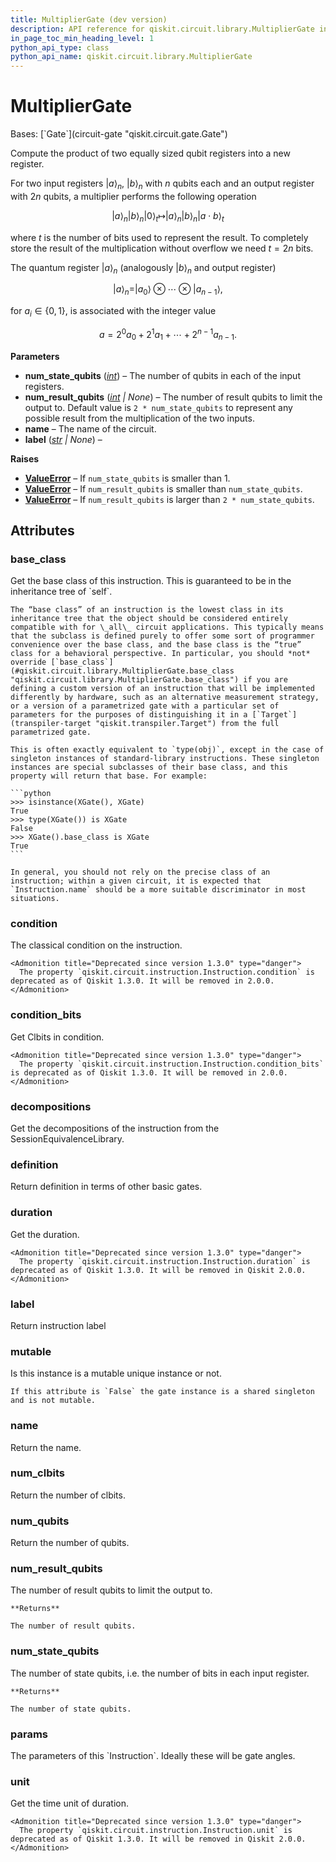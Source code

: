```yaml
---
title: MultiplierGate (dev version)
description: API reference for qiskit.circuit.library.MultiplierGate in the dev version of qiskit
in_page_toc_min_heading_level: 1
python_api_type: class
python_api_name: qiskit.circuit.library.MultiplierGate
---
```


# MultiplierGate

<Class id="qiskit.circuit.library.MultiplierGate" isDedicatedPage={true} github="https://github.com/Qiskit/qiskit/tree/main/qiskit/circuit/library/arithmetic/multipliers/multiplier.py#L114-L201" signature="qiskit.circuit.library.MultiplierGate(num_state_qubits, num_result_qubits=None, label=None)" modifiers="class">
  Bases: [`Gate`](circuit-gate "qiskit.circuit.gate.Gate")

  Compute the product of two equally sized qubit registers into a new register.

  For two input registers $|a\rangle_n$, $|b\rangle_n$ with $n$ qubits each and an output register with $2n$ qubits, a multiplier performs the following operation

$$
|a\rangle_n |b\rangle_n |0\rangle_{t} \mapsto |a\rangle_n |b\rangle_n |a \cdot b\rangle_t
$$

  where $t$ is the number of bits used to represent the result. To completely store the result of the multiplication without overflow we need $t = 2n$ bits.

  The quantum register $|a\rangle_n$ (analogously $|b\rangle_n$ and output register)

$$
|a\rangle_n = |a_0\rangle \otimes \cdots \otimes |a_{n - 1}\rangle,
$$

  for $a_i \in \{0, 1\}$, is associated with the integer value

$$
a = 2^{0}a_{0} + 2^{1}a_{1} + \cdots + 2^{n - 1}a_{n - 1}.
$$

  **Parameters**

  *   **num\_state\_qubits** ([*int*](https://docs.python.org/3/library/functions.html#int "(in Python v3.13)")) – The number of qubits in each of the input registers.
  *   **num\_result\_qubits** ([*int*](https://docs.python.org/3/library/functions.html#int "(in Python v3.13)") *| None*) – The number of result qubits to limit the output to. Default value is `2 * num_state_qubits` to represent any possible result from the multiplication of the two inputs.
  *   **name** – The name of the circuit.
  *   **label** ([*str*](https://docs.python.org/3/library/stdtypes.html#str "(in Python v3.13)") *| None*) –

  **Raises**

  *   [**ValueError**](https://docs.python.org/3/library/exceptions.html#ValueError "(in Python v3.13)") – If `num_state_qubits` is smaller than 1.
  *   [**ValueError**](https://docs.python.org/3/library/exceptions.html#ValueError "(in Python v3.13)") – If `num_result_qubits` is smaller than `num_state_qubits`.
  *   [**ValueError**](https://docs.python.org/3/library/exceptions.html#ValueError "(in Python v3.13)") – If `num_result_qubits` is larger than `2 * num_state_qubits`.

  ## Attributes

  ### base\_class

  <Attribute id="qiskit.circuit.library.MultiplierGate.base_class">
    Get the base class of this instruction. This is guaranteed to be in the inheritance tree of `self`.

    The “base class” of an instruction is the lowest class in its inheritance tree that the object should be considered entirely compatible with for \_all\_ circuit applications. This typically means that the subclass is defined purely to offer some sort of programmer convenience over the base class, and the base class is the “true” class for a behavioral perspective. In particular, you should *not* override [`base_class`](#qiskit.circuit.library.MultiplierGate.base_class "qiskit.circuit.library.MultiplierGate.base_class") if you are defining a custom version of an instruction that will be implemented differently by hardware, such as an alternative measurement strategy, or a version of a parametrized gate with a particular set of parameters for the purposes of distinguishing it in a [`Target`](transpiler-target "qiskit.transpiler.Target") from the full parametrized gate.

    This is often exactly equivalent to `type(obj)`, except in the case of singleton instances of standard-library instructions. These singleton instances are special subclasses of their base class, and this property will return that base. For example:

    ```python
    >>> isinstance(XGate(), XGate)
    True
    >>> type(XGate()) is XGate
    False
    >>> XGate().base_class is XGate
    True
    ```

    In general, you should not rely on the precise class of an instruction; within a given circuit, it is expected that `Instruction.name` should be a more suitable discriminator in most situations.
  </Attribute>

  ### condition

  <Attribute id="qiskit.circuit.library.MultiplierGate.condition">
    The classical condition on the instruction.

    <Admonition title="Deprecated since version 1.3.0" type="danger">
      The property `qiskit.circuit.instruction.Instruction.condition` is deprecated as of Qiskit 1.3.0. It will be removed in 2.0.0.
    </Admonition>
  </Attribute>

  ### condition\_bits

  <Attribute id="qiskit.circuit.library.MultiplierGate.condition_bits">
    Get Clbits in condition.

    <Admonition title="Deprecated since version 1.3.0" type="danger">
      The property `qiskit.circuit.instruction.Instruction.condition_bits` is deprecated as of Qiskit 1.3.0. It will be removed in 2.0.0.
    </Admonition>
  </Attribute>

  ### decompositions

  <Attribute id="qiskit.circuit.library.MultiplierGate.decompositions">
    Get the decompositions of the instruction from the SessionEquivalenceLibrary.
  </Attribute>

  ### definition

  <Attribute id="qiskit.circuit.library.MultiplierGate.definition">
    Return definition in terms of other basic gates.
  </Attribute>

  ### duration

  <Attribute id="qiskit.circuit.library.MultiplierGate.duration">
    Get the duration.

    <Admonition title="Deprecated since version 1.3.0" type="danger">
      The property `qiskit.circuit.instruction.Instruction.duration` is deprecated as of Qiskit 1.3.0. It will be removed in Qiskit 2.0.0.
    </Admonition>
  </Attribute>

  ### label

  <Attribute id="qiskit.circuit.library.MultiplierGate.label">
    Return instruction label
  </Attribute>

  ### mutable

  <Attribute id="qiskit.circuit.library.MultiplierGate.mutable">
    Is this instance is a mutable unique instance or not.

    If this attribute is `False` the gate instance is a shared singleton and is not mutable.
  </Attribute>

  ### name

  <Attribute id="qiskit.circuit.library.MultiplierGate.name">
    Return the name.
  </Attribute>

  ### num\_clbits

  <Attribute id="qiskit.circuit.library.MultiplierGate.num_clbits">
    Return the number of clbits.
  </Attribute>

  ### num\_qubits

  <Attribute id="qiskit.circuit.library.MultiplierGate.num_qubits">
    Return the number of qubits.
  </Attribute>

  ### num\_result\_qubits

  <Attribute id="qiskit.circuit.library.MultiplierGate.num_result_qubits">
    The number of result qubits to limit the output to.

    **Returns**

    The number of result qubits.
  </Attribute>

  ### num\_state\_qubits

  <Attribute id="qiskit.circuit.library.MultiplierGate.num_state_qubits">
    The number of state qubits, i.e. the number of bits in each input register.

    **Returns**

    The number of state qubits.
  </Attribute>

  ### params

  <Attribute id="qiskit.circuit.library.MultiplierGate.params">
    The parameters of this `Instruction`. Ideally these will be gate angles.
  </Attribute>

  ### unit

  <Attribute id="qiskit.circuit.library.MultiplierGate.unit">
    Get the time unit of duration.

    <Admonition title="Deprecated since version 1.3.0" type="danger">
      The property `qiskit.circuit.instruction.Instruction.unit` is deprecated as of Qiskit 1.3.0. It will be removed in Qiskit 2.0.0.
    </Admonition>
  </Attribute>
</Class>

